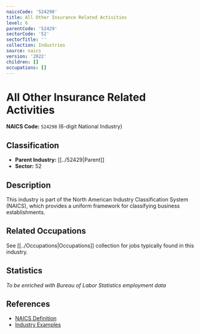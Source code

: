 ```yaml
---
naicsCode: '524298'
title: All Other Insurance Related Activities
level: 6
parentCode: '52429'
sectorCode: '52'
sectorTitle: ''
collection: Industries
source: naics
version: '2022'
children: []
occupations: []
---
```

# All Other Insurance Related Activities

**NAICS Code:** `524298` (6-digit National Industry)

## Classification

- **Parent Industry:** [[../52429|Parent]]
- **Sector:** 52

## Description

This industry is part of the North American Industry Classification System (NAICS), which provides a uniform framework for classifying business establishments.

## Related Occupations

See [[../Occupations|Occupations]] collection for jobs typically found in this industry.

## Statistics

*To be enriched with Bureau of Labor Statistics employment data*

## References

- [NAICS Definition](https://www.census.gov/naics/)
- [Industry Examples](https://www.census.gov/naics/2022NAICS/)
